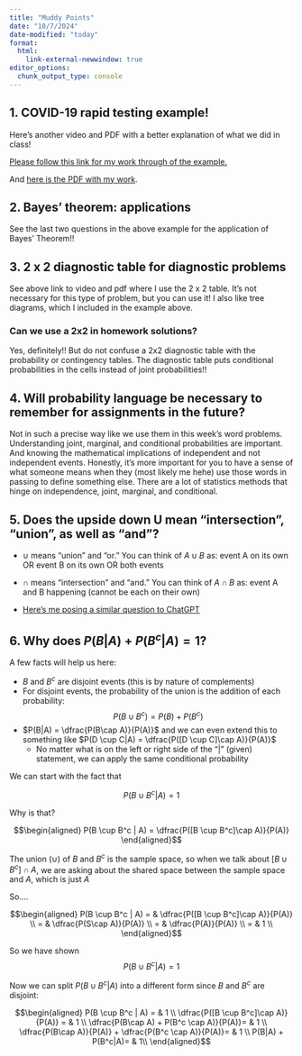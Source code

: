 ```yaml
---
title: "Muddy Points"
date: "10/7/2024"
date-modified: "today"
format: 
  html:
    link-external-newwindow: true
editor_options: 
  chunk_output_type: console
---
```


## 1. COVID-19 rapid testing example!

Here's another video and PDF with a better explanation of what we did in class!

[Please follow this link for my work through of the example.](https://ohsuitg-my.sharepoint.com/:v:/r/personal/wakim_ohsu_edu/Documents/Teaching/Classes/F24_EPI_525/Student_files_EPI_525/Recordings/04_Cond_prob_example.mp4?csf=1&web=1&nav=eyJyZWZlcnJhbEluZm8iOnsicmVmZXJyYWxBcHAiOiJPbmVEcml2ZUZvckJ1c2luZXNzIiwicmVmZXJyYWxBcHBQbGF0Zm9ybSI6IldlYiIsInJlZmVycmFsTW9kZSI6InZpZXciLCJyZWZlcnJhbFZpZXciOiJNeUZpbGVzTGlua0NvcHkifX0&e=urPXgR) 

And [here is the PDF with my work](/lessons/04_Cond_prob/04_Cond_prob_example.pdf).

## 2. Bayes' theorem: applications

See the last two questions in the above example for the application of Bayes' Theorem!!

## 3. 2 x 2 diagnostic table for diagnostic problems

See above link to video and pdf where I use the 2 x 2 table. It's not necessary for this type of problem, but you can use it! I also like tree diagrams, which I included in the example above. 

### Can we use a 2x2 in homework solutions?

Yes, definitely!! But do not confuse a 2x2 diagnostic table with the probability or contingency tables. The diagnostic table puts conditional probabilities in the cells instead of joint probabilities!!

## 4. Will probability language be necessary to remember for assignments in the future?

Not in such a precise way like we use them in this week's word problems. Understanding joint, marginal, and conditional probabilities are important. And knowing the mathematical implications of independent and not independent events. Honestly, it's more important for you to have a sense of what someone means when they (most likely me hehe) use those words in passing to define something else. There are a lot of statistics methods that hinge on independence, joint, marginal, and conditional.

## 5. Does the upside down U mean "intersection", "union", as well as "and"?

- $\cup$ means "union" and "or." You can think of $A \cup B$ as: event A on its own OR event B on its own OR both events

- $\cap$ means "intersection" and "and." You can think of $A \cap B$ as: event A and B happening (cannot be each on their own)

- [Here's me posing a similar question to ChatGPT](https://chatgpt.com/share/6709715f-8d34-8006-806c-08aa4d8d101f)

## 6. Why does $P(B|A) + P(B^c|A) = 1$?

A few facts will help us here:

- $B$ and $B^c$ are disjoint events (this is by nature of complements)
- For disjoint events, the probability of the union is the addition of each probability: $$P(B \cup B^c) = P(B) + P(B^c)$$
- $P(B|A) = \dfrac{P(B\cap A)}{P(A)}$ and we can even extend this to something like $P(D \cup C|A) = \dfrac{P([D \cup C]\cap A)}{P(A)}$
  - No matter what is on the left or right side of the "|" (given) statement, we can apply the same conditional probability

We can start with the fact that

$$P(B \cup B^c | A) = 1$$

Why is that?

$$\begin{aligned}
P(B \cup B^c | A) = \dfrac{P([B \cup B^c]\cap A)}{P(A)}
\end{aligned}$$

The union ($\cup$) of $B$ and $B^c$ is the sample space, so when we talk about $[B \cup B^c]\cap A$, we are asking about the shared space between the sample space and $A$, which is just $A$

So....

$$\begin{aligned}
P(B \cup B^c | A) = & \dfrac{P([B \cup B^c]\cap A)}{P(A)} \\ 
= & \dfrac{P(S\cap A)}{P(A)} \\ 
= & \dfrac{P(A)}{P(A)} \\ 
= & 1 \\ 
\end{aligned}$$

So we have shown $$P(B \cup B^c | A) = 1$$

Now we can split $P(B \cup B^c | A)$ into a different form since $B$ and $B^c$ are disjoint:

$$\begin{aligned}
P(B \cup B^c | A) = & 1 \\ 
\dfrac{P([B \cup B^c]\cap A)}{P(A)} = & 1 \\ 
\dfrac{P(B\cap A) + P(B^c \cap A)}{P(A)}= & 1 \\ 
\dfrac{P(B\cap A)}{P(A)} + \dfrac{P(B^c \cap A)}{P(A)}= & 1 \\ 
P(B|A) + P(B^c|A)= & 1\\ 
\end{aligned}$$
